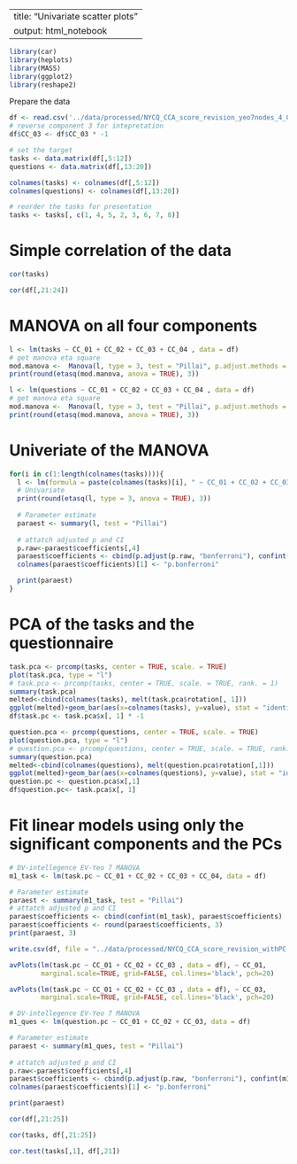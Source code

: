 --
title: "Univariate scatter plots"
output: html_notebook
---

```r
library(car)
library(heplots)
library(MASS)
library(ggplot2)
library(reshape2)
```

Prepare the data
```r
df <- read.csv('../data/processed/NYCQ_CCA_score_revision_yeo7nodes_4_0.8_0.5.csv', header = TRUE, sep = ',')
# reverse component 3 for intepretation
df$CC_03 <- df$CC_03 * -1
```
```r
# set the target
tasks <- data.matrix(df[,5:12])
questions <- data.matrix(df[,13:20])

colnames(tasks) <- colnames(df[,5:12])
colnames(questions) <- colnames(df[,13:20])

# reorder the tasks for presentation
tasks <- tasks[, c(1, 4, 5, 2, 3, 6, 7, 8)]
```

# Simple correlation of the data

```r
cor(tasks)
```
```r
cor(df[,21:24])
```

# MANOVA on all four components
```r
l <- lm(tasks ~ CC_01 + CC_02 + CC_03 + CC_04 , data = df)
# get manova eta square
mod.manova <-  Manova(l, type = 3, test = "Pillai", p.adjust.methods = "bonferroni")
print(round(etasq(mod.manova, anova = TRUE), 3))

l <- lm(questions ~ CC_01 + CC_02 + CC_03 + CC_04 , data = df)
# get manova eta square
mod.manova <-  Manova(l, type = 3, test = "Pillai", p.adjust.methods = "bonferroni")
print(round(etasq(mod.manova, anova = TRUE), 3))
```

# Univeriate of the MANOVA 
```r
for(i in c(1:length(colnames(tasks)))){
  l <- lm(formula = paste(colnames(tasks)[i], " ~ CC_01 + CC_02 + CC_03 + CC_04") , data = df)
  # Univariate
  print(round(etasq(l, type = 3, anova = TRUE), 3))
  
  # Parameter estimate
  paraest <- summary(l, test = "Pillai")
    
  # attatch adjusted p and CI
  p.raw<-paraest$coefficients[,4]
  paraest$coefficients <- cbind(p.adjust(p.raw, "bonferroni"), confint(l), paraest$coefficients)
  colnames(paraest$coefficients)[1] <- "p.bonferroni"

  print(paraest)
}
```



# PCA of the tasks and the questionnaire
```r
task.pca <- prcomp(tasks, center = TRUE, scale. = TRUE)
plot(task.pca, type = "l")
# task.pca <- prcomp(tasks, center = TRUE, scale. = TRUE, rank. = 1)
summary(task.pca)
melted<-cbind(colnames(tasks), melt(task.pca$rotation[, 1]))
ggplot(melted)+geom_bar(aes(x=colnames(tasks), y=value), stat = "identity") + theme_classic()
df$task.pc <- task.pca$x[, 1] * -1
```


```r
question.pca <- prcomp(questions, center = TRUE, scale. = TRUE)
plot(question.pca, type = "l")
# question.pca <- prcomp(questions, center = TRUE, scale. = TRUE, rank. = 1)
summary(question.pca)
melted<-cbind(colnames(questions), melt(question.pca$rotation[,1]))
ggplot(melted)+geom_bar(aes(x=colnames(questions), y=value), stat = "identity") + theme_classic()
question.pc <- question.pca$x[,1]
df$question.pc<- task.pca$x[, 1]
```

# Fit linear models using only the significant components and the PCs
```r
# DV-intellegence EV-Yeo 7 MANOVA
m1_task <- lm(task.pc ~ CC_01 + CC_02 + CC_03 + CC_04, data = df)

# Parameter estimate
paraest <- summary(m1_task, test = "Pillai")
# attatch adjusted p and CI
paraest$coefficients <- cbind(confint(m1_task), paraest$coefficients)
paraest$coefficients <- round(paraest$coefficients, 3)
print(paraest, 3)
```
```r
write.csv(df, file = "../data/processed/NYCQ_CCA_score_revision_withPC.csv")

avPlots(lm(task.pc ~ CC_01 + CC_02 + CC_03 , data = df), ~ CC_01, 
        marginal.scale=TRUE, grid=FALSE, col.lines='black', pch=20)

avPlots(lm(task.pc ~ CC_01 + CC_02 + CC_03 , data = df), ~ CC_03, 
        marginal.scale=TRUE, grid=FALSE, col.lines='black', pch=20)
```
```r
# DV-intellegence EV-Yeo 7 MANOVA
m1_ques <- lm(question.pc ~ CC_01 + CC_02 + CC_03, data = df)

# Parameter estimate
paraest <- summary(m1_ques, test = "Pillai")
  
# attatch adjusted p and CI
p.raw<-paraest$coefficients[,4]
paraest$coefficients <- cbind(p.adjust(p.raw, "bonferroni"), confint(m1_ques), paraest$coefficients)
colnames(paraest$coefficients)[1] <- "p.bonferroni"

print(paraest)
```

```r
cor(df[,21:25])
```

```r
cor(tasks, df[,21:25])
```

```r
cor.test(tasks[,1], df[,21])
```